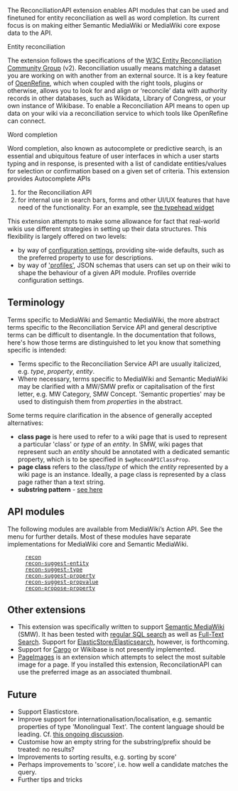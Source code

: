 <p class="recon-summary">The ReconciliationAPI extension enables API modules that can be used and finetuned for entity reconciliation as well as word completion. Its current focus is on making either Semantic MediaWiki or MediaWiki core expose data to the API.</p>

;Entity reconciliation
The extension follows the specifications of the [https://www.w3.org/community/reconciliation/ W3C Entity Reconciliation Community Group] (v2). Reconciliation usually means matching a dataset you are working on with another from an external source. It is a key feature of [https://openrefine.org/ OpenRefine], which when coupled with the right tools, plugins or otherwise, allows you to look for and align or ‘reconcile’ data with authority records in other databases, such as Wikidata, Library of Congress, or your own instance of Wikibase. To enable a Reconciliation API means to open up data on your wiki via a reconciliation service to which tools like OpenRefine can connect.

;Word completion
Word completion, also known as autocomplete or predictive search, is an essential and ubiquitous feature of user interfaces in which a user starts typing and in response, is presented with a list of candidate entities/values for selection or confirmation based on a given set of criteria. This extension provides Autocomplete APIs
# for the Reconciliation API
# for internal use in search bars, forms and other UI/UX features that have need of the functionality. For an example, see [[Special:ReconciliationAPI/typeahead|the typehead widget]]

This extension attempts to make some allowance for fact that real-world wikis use different strategies in setting up their data structures. This flexibility is largely offered on two levels:
* by way of [[Special:ReconciliationAPI/localsettings|configuration settings]], providing site-wide defaults, such as the preferred property to use for descriptions.
* by way of [[Special:ReconciliationAPI/profiles|'profiles']], JSON schemas that users can set up on their wiki to shape the behaviour of a given API module. Profiles override configuration settings.
<!-- plain parameters?-->

== Terminology ==
Terms specific to MediaWiki and Semantic MediaWiki, the more abstract terms specific to the Reconciliation Service API and general descriptive terms can be difficult to disentangle. In the documentation that follows, here's how those terms are distinguished to let you know that something specific is intended:
* Terms specific to the Reconciliation Service API are usually italicized, e.g. ''type'', ''property'', ''entity''. 
* Where necessary, terms specific to MediaWiki and Semantic MediaWiki may be clarified with a MW/SMW prefix or capitalisation of the first letter, e.g. MW Category, SMW Concept. 'Semantic properties' may be used to distinguish them from ''properties'' in the abstract. 

Some terms require clarification in the absence of generally accepted alternatives:
* '''class page''' is here used to refer to a wiki page that is used to represent a particular 'class' or ''type'' of an ''entity''. In SMW, wiki pages that represent such an ''entity'' should be annotated with a dedicated semantic property, which is to be specified in <code>$wgReconAPIClassProp</code>. 
* '''page class''' refers to the class/''type'' of which the ''entity'' represented by a wiki page is an instance. Ideally, a page class is represented by a class page rather than a text string.
* '''substring pattern''' - [[Special:ReconciliationAPI/matching|see here]]

== API modules ==
The following modules are available from MediaWiki’s Action API. See the menu for further details. Most of these modules have separate implementations for MediaWiki core and Semantic MediaWiki.

:[[Special:ReconciliationAPI/recon|<code>recon</code>]] <br>{{int:apihelp-recon-summary}}
:[[Special:ReconciliationAPI/recon-suggest-entity|<code>recon-suggest-entity</code>]] <br>{{int:apihelp-recon-suggest-entity-summary}}
:[[Special:ReconciliationAPI/recon-suggest-type|<code>recon-suggest-type</code>]] <br>{{int:apihelp-recon-suggest-type-summary}}
:[[Special:ReconciliationAPI/recon-suggest-property|<code>recon-suggest-property</code>]] <br>{{int:apihelp-recon-suggest-property-summary}}
:[[Special:ReconciliationAPI/recon-suggest-propvalue|<code>recon-suggest-propvalue</code>]] <br>{{int:apihelp-recon-suggest-propvalue-summary}}
:[[Special:ReconciliationAPI/recon-propose-property|<code>recon-propose-property</code>]] <br>{{int:apihelp-recon-propose-property-summary}}

== Other extensions ==
* This extension was specifically written to support [https://www.semantic-mediawiki.org/wiki/Semantic_MediaWiki Semantic MediaWiki] (SMW). It has been tested with [https://www.semantic-mediawiki.org/wiki/Help:SQLStore regular SQL search] as well as [https://www.semantic-mediawiki.org/wiki/Help:Full-text_search Full-Text Search]. Support for [https://www.semantic-mediawiki.org/wiki/Help:ElasticStore ElasticStore/Elasticsearch], however, is forthcoming.
* Support for [https://www.mediawiki.org/wiki/Extension:Cargo Cargo] or Wikibase is not presently implemented.
* [https://www.mediawiki.org/wiki/Extension:PageImages PageImages] is an extension which attempts to select the most suitable image for a page. If you installed this extension, ReconcilationAPI can use the preferred image as an associated thumbnail.

== Future ==

* Support Elasticstore.
* Improve support for internationalisation/localisation, e.g. semantic properties of type 'Monolingual Text'. The content language should be leading. Cf. [https://github.com/reconciliation-api/specs/issues/52 this ongoing discussion].
* Customise how an empty string for the substring/prefix should be treated: no results?
* Improvements to sorting results, e.g. sorting by score'
* Perhaps improvements to 'score', i.e. how well a candidate matches the query.
* Further tips and tricks
